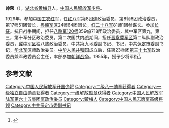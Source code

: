 '''帅荣'''（{{bd|1911年||1997年|catIdx=}}），[[湖北省|湖北省]][[黄梅县|黄梅县]]人。[[中国人民解放军少将|中国人民解放军少将]]。

1929年，参加[[中国工农红军|中国工农红军]]，任[[红八军|红八军]]第8团连政治委员，第8师8团政治委员，第17师51团营长，[[粤赣军区|粤赣军区]]24师64团团长，[[红二十八军|红二十八军]]81师1团参谋长。参加[[长征|长征]]。抗日战争期间，担任[[八路军|八路军]][[120师|120师]]359旅718团政治委员，冀中军区第九，第三，第十军分区政治委员。第二次国共内战期间，担任[[晋察冀军区|晋察冀军区]]第二纵队副政治委员，[[冀中军区|冀中军区]]独八旅政治委员，中共第九地委副书记、书记，中共[[保定市|保定市]]委副书记，[[华北军区|华北军区]]师政治委员。[[中华人民共和国|中华人民共和国]]成立后，任第23兵团[[中国人民解放军第三十七军|第三十七军]]政治委员兼军政委员会主任，率部参加[[朝鲜战争|朝鲜战争]]。1955年，授予少将军衔<ref>{{Cite web |url=http://dangshi.people.com.cn/GB/165617/165618/166491/167909/12079640.html |title=帅荣 |access-date=2011-03-23 |archive-date=2016-03-04 |archive-url=https://web.archive.org/web/20160304090736/http://dangshi.people.com.cn/GB/165617/165618/166491/167909/12079640.html |dead-url=no }}</ref>。

==参考文献==
<div class="references-small">
<references></references>
</div>

{{中国军事人物小作品}}
[[Category:中国人民解放军开国少将|Category:中国人民解放军开国少将]]
[[Category:二级八一勋章获得者|Category:二级八一勋章获得者]]
[[Category:一级独立自由勋章获得者|Category:一级独立自由勋章获得者]]
[[Category:一级解放勋章获得者|Category:一级解放勋章获得者]]
[[Category:中国人民解放军陆军第六十五集团军政治委员|Category:中国人民解放军陆军第六十五集团军政治委员]]
[[Category:黃梅人|Category:黃梅人]]
[[Category:中国人民志愿军高级将领|Category:中国人民志愿军高级将领]]
[[Category:中共保定市委副书记|Category:中共保定市委副书记]]